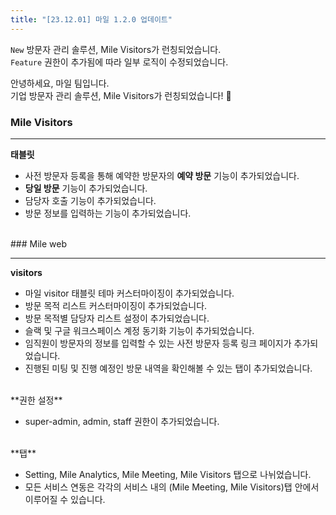 ```yaml
---
title: "[23.12.01] 마일 1.2.0 업데이트"
---
```


<Note>

`New` 방문자 관리 솔루션, Mile Visitors가 런칭되었습니다.  
`Feature` 권한이 추가됨에 따라 일부 로직이 수정되었습니다.

</Note>

안녕하세요, 마일 팀입니다.  
기업 방문자 관리 솔루션, Mile Visitors가 런칭되었습니다! 🎉

### Mile Visitors

---

**태블릿**

-   사전 방문자 등록을 통해 예약한 방문자의 **예약 방문** 기능이 추가되었습니다.
-   **당일 방문** 기능이 추가되었습니다.
-   담당자 호출 기능이 추가되었습니다.
-   방문 정보를 입력하는 기능이 추가되었습니다.

<br />
### Mile web

---

**visitors**

-   마일 visitor 태블릿 테마 커스터마이징이 추가되었습니다.
-   방문 목적 리스트 커스터마이징이 추가되었습니다.
-   방문 목적별 담당자 리스트 설정이 추가되었습니다.
-   슬랙 및 구글 워크스페이스 계정 동기화 기능이 추가되었습니다.
-   임직원이 방문자의 정보를 입력할 수 있는 사전 방문자 등록 링크 페이지가 추가되었습니다.
-   진행된 미팅 및 진행 예정인 방문 내역을 확인해볼 수 있는 탭이 추가되었습니다.

<br />
**권한 설정**

-   super-admin, admin, staff 권한이 추가되었습니다.

<br />
**탭**

-   Setting, Mile Analytics, Mile Meeting, Mile Visitors 탭으로 나뉘었습니다.
-   모든 서비스 연동은 각각의 서비스 내의 (Mile Meeting, Mile Visitors)탭 안에서 이루어질 수 있습니다.

